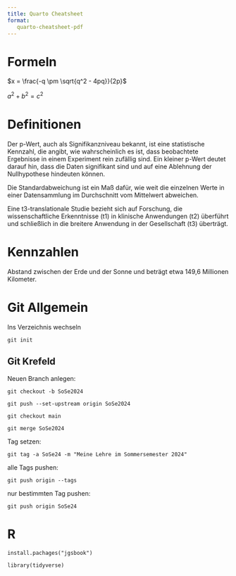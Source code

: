 ```yaml
---
title: Quarto Cheatsheet
format:
   quarto-cheatsheet-pdf
---
```


# Formeln

:::{.cheat title="PQ"}
$x = \frac{-q \pm \sqrt{q^2 - 4pq}}{2p}$
:::


:::{.cheat title="Pythagoras"}
$a^2 + b^2 = c^2$
:::



:::{.cheat title="Einstein"}
\begin{align}
    E \underset{Einstein}{=} m \cdot c^2
    \underset{Pythagoras}{=} m \cdot (a^2 + b^2)
\end{align}
:::



:::{.cheat title="Maxwell"}
\begin{subequations}
\label{maxwell-gleichungen}
    \begin{align}
        \text{div }(\vec{D}) &= 4 \cdot \pi \cdot \rho
        \label{coulomb-gesetz}\\
        \text{rot }(\vec{H}) &= \frac{4 \cdot \pi}{c} \cdot \vec{j}
        \label{ampere-gesetz}\\
        \text{rot }(\vec{E}) &= - \frac{1}{c} \cdot \frac{\partial \vec{B}}{\partial t}
        \label{faraday-gesetz-1} \\
        \text{div }(\vec{B}) &= 0
        \label{faraday-gesetz-2}
    \end{align}
\end{subequations}
:::


# Definitionen


:::{.cheat title="p-Wert"}
Der p-Wert, auch als Signifikanzniveau bekannt, ist eine statistische Kennzahl, die angibt, wie wahrscheinlich es ist, dass beobachtete Ergebnisse in einem Experiment rein zufällig sind. Ein kleiner p-Wert deutet darauf hin, dass die Daten signifikant sind und auf eine Ablehnung der Nullhypothese hindeuten können.
:::

:::{.cheat title="Standardabweichung"}
Die Standardabweichung ist ein Maß dafür, wie weit die einzelnen Werte in einer Datensammlung im Durchschnitt vom Mittelwert abweichen.
:::

:::{.cheat title="T3"}
Eine t3-translationale Studie bezieht sich auf Forschung, die wissenschaftliche Erkenntnisse (t1) in klinische Anwendungen (t2) überführt und schließlich in die breitere Anwendung in der Gesellschaft (t3) überträgt.
:::

# Kennzahlen
:::{.cheat title="Abstand Erde Sonne"}
Abstand zwischen der Erde und der Sonne und beträgt etwa 149,6 Millionen Kilometer.
:::

# Git Allgemein

:::{.cheat title="Neues Git Repository"}
Ins Verzeichnis wechseln

`git init` 
:::

## Git Krefeld

:::{.cheat title="Ein neues Semester"}
Neuen Branch anlegen:

`git checkout -b SoSe2024`

`git push --set-upstream origin SoSe2024`
:::



:::{.cheat title="Semester in \\texttt{main} mergen"}
`git checkout main`

`git merge SoSe2024`
:::

:::{.cheat title="Abgeschlossene Semester taggen"}
Tag setzen:

`git tag -a SoSe24 -m "Meine Lehre im Sommersemester 2024"`
:::

:::{.cheat title="Tags auf den Server übertragen"}
alle Tags pushen:

`git push origin --tags`

nur bestimmten Tag pushen:

`git push origin SoSe24`
:::


# R

:::{.cheat title="Paket installieren"}
`install.pachages("jgsbook")`
:::

:::{.cheat title="Paket aktivieren"}
`library(tidyverse)`
:::
